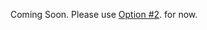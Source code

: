 Coming Soon. Please use [Option #2](/lib/datastore/getting-started#option-2-use-amplify-cli). for now.
